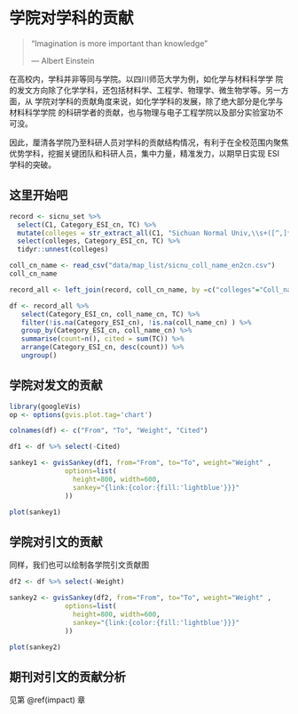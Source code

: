 # 学院对学科的贡献 {#contri}

>"Imagination is more important than knowledge"
>
>--- Albert Einstein

在高校内，学科并非等同与学院。以四川师范大学为例，如化学与材料科学学
院的发文方向除了化学学科，还包括材料学、工程学、物理学、微生物学等。另一方面，从
学院对学科的贡献角度来说，如化学学科的发展，除了绝大部分是化学与材料科学学院
的科研学者的贡献，也与物理与电子工程学院以及部分实验室功不可没。

因此，厘清各学院乃至科研人员对学科的贡献结构情况，有利于在全校范围内聚焦优势学科，挖掘关键团队和科研人员，集中力量，精准发力，以期早日实现 ESI 学科的突破。



## 这里开始吧


```r
record <- sicnu_set %>%
  select(C1, Category_ESI_cn, TC) %>% 
  mutate(colleges = str_extract_all(C1, "Sichuan Normal Univ,\\s+([^,]*),") ) %>% 
  select(colleges, Category_ESI_cn, TC) %>% 
  tidyr::unnest(colleges) 
```




```r
coll_cn_name <- read_csv("data/map_list/sicnu_coll_name_en2cn.csv")
coll_cn_name
```





```r
record_all <- left_join(record, coll_cn_name, by =c("colleges"="Coll_name")) #%>%                   #summarise(n=n()) 
```



<!-- ```{r} -->
<!-- addr1 <- data %>%  -->
<!--      select(C1) %>%  -->
<!--      mutate(a = str_extract_all(C1, "Sichuan Normal Univ,\\s+([^,]*)," )  ) %>%  -->
<!--      unnest() -->
<!-- ``` -->




<!-- ```{r} -->
<!-- addr2 <- data %>%  -->
<!--      select(RP) %>%  -->
<!--      mutate(a = str_extract_all(RP, "Sichuan Normal Univ,\\s+([^,]*)," )   ) %>%  -->
<!--      unnest() -->
<!-- ``` -->



<!-- ```{r} -->
<!-- addr3 <- data %>%  -->
<!--      select(C1,RP) %>%  -->
<!--      mutate(a = str_extract_all(C1, "Sichuan Normal Univ,\\s+([^,]*)," )   ) %>%  -->
<!--      mutate(b = str_extract_all(RP, "Sichuan Normal Univ,\\s+([^,]*)," )   ) #%>%   -->
<!--      #mutate(c = str_c(a,b)  ) -->
<!--      #unnest() -->
<!-- ``` -->





```r
df <- record_all %>% 
   select(Category_ESI_cn, coll_name_cn, TC) %>%
   filter(!is.na(Category_ESI_cn), !is.na(coll_name_cn) ) %>%
   group_by(Category_ESI_cn, coll_name_cn) %>%
   summarise(count=n(), cited = sum(TC)) %>%
   arrange(Category_ESI_cn, desc(count)) %>%
   ungroup()
```


## 学院对发文的贡献
```r
library(googleVis)
op <- options(gvis.plot.tag='chart')
```



```r
colnames(df) <- c("From", "To", "Weight", "Cited")
```




```r
df1 <- df %>% select(-Cited)

sankey1 <- gvisSankey(df1, from="From", to="To", weight="Weight" ,
              options=list(
                height=800, width=600,
                sankey="{link:{color:{fill:'lightblue'}}}"
              ))

plot(sankey1)

```

## 学院对引文的贡献
同样，我们也可以绘制各学院引文贡献图

```r
df2 <- df %>% select(-Weight)

sankey2 <- gvisSankey(df2, from="From", to="To", weight="Weight" ,
              options=list(
                height=800, width=600,
                sankey="{link:{color:{fill:'lightblue'}}}"
              ))

plot(sankey2)

```




## 期刊对引文的贡献分析
见第 \@ref(impact) 章
